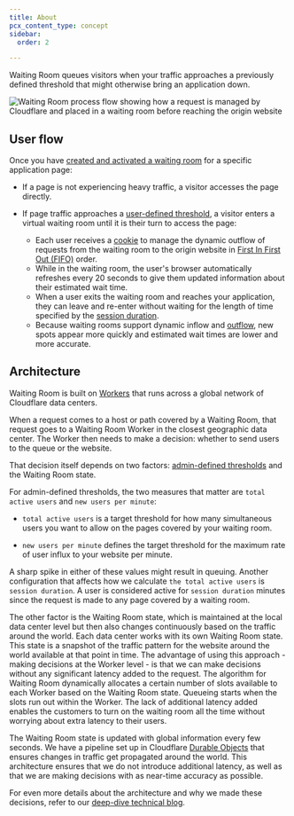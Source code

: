 ```yaml
---
title: About
pcx_content_type: concept
sidebar:
  order: 2

---
```



Waiting Room queues visitors when your traffic approaches a previously defined threshold that might otherwise bring an application down.

![Waiting Room process flow showing how a request is managed by Cloudflare and placed in a waiting room before reaching the origin website](~/assets/images/waiting-room/waiting-room-process-flow.png)

## User flow

Once you have [created and activated a waiting room](/waiting-room/get-started/) for a specific application page:

- If a page is not experiencing heavy traffic, a visitor accesses the page directly.
- If page traffic approaches a [user-defined threshold](/waiting-room/reference/configuration-settings/#session-duration), a visitor enters a virtual waiting room until it is their turn to access the page:

  - Each user receives a [cookie](/waiting-room/reference/waiting-room-cookie/) to manage the dynamic outflow of requests from the waiting room to the origin website in [First In First Out (FIFO)](/waiting-room/reference/queueing-methods/#first-in-first-out-fifo) order.
  - While in the waiting room, the user's browser automatically refreshes every 20 seconds to give them updated information about their estimated wait time.
  - When a user exits the waiting room and reaches your application, they can leave and re-enter without waiting for the length of time specified by the [session duration](/waiting-room/reference/configuration-settings/#session-duration).
  - Because waiting rooms support dynamic inflow and [outflow](/waiting-room/reference/configuration-settings/#session-duration), new spots appear more quickly and estimated wait times are lower and more accurate.

## Architecture

Waiting Room is built on [Workers](/workers/) that runs across a global network of Cloudflare data centers.

When a request comes to a host or path covered by a Waiting Room, that request goes to a Waiting Room Worker in the closest geographic data center. The Worker then needs to make a decision: whether to send users to the queue or the website.

That decision itself depends on two factors: [admin-defined thresholds](/waiting-room/reference/configuration-settings/) and the Waiting Room state.

For admin-defined thresholds, the two measures that matter are `total active users` and `new users per minute`:

- `total active users` is a target threshold for how many simultaneous users you want to allow on the pages covered by your waiting room.

- `new users per minute` defines the target threshold for the maximum rate of user influx to your website per minute.

A sharp spike in either of these values might result in queuing. Another configuration that affects how we calculate `the total active users` is `session duration`. A user is considered active for `session duration` minutes since the request is made to any page covered by a waiting room.

The other factor is the Waiting Room state, which is maintained at the local data center level but then also changes continuously based on the traffic around the world. Each data center works with its own Waiting Room state. This state is a snapshot of the traffic pattern for the website around the world available at that point in time. The advantage of using this approach - making decisions at the Worker level - is that we can make decisions without any significant latency added to the request. The algorithm for Waiting Room dynamically allocates a certain number of slots available to each Worker based on the Waiting Room state. Queueing starts when the slots run out within the Worker. The lack of additional latency added enables the customers to turn on the waiting room all the time without worrying about extra latency to their users.

The Waiting Room state is updated with global information every few seconds. We have a pipeline set up in Cloudflare [Durable Objects](/durable-objects/) that ensures changes in traffic get propagated around the world. This architecture ensures that we do not introduce additional latency, as well as that we are making decisions with as near-time accuracy as possible.

For even more details about the architecture and why we made these decisions, refer to our [deep-dive technical blog](https://blog.cloudflare.com/how-waiting-room-queues).